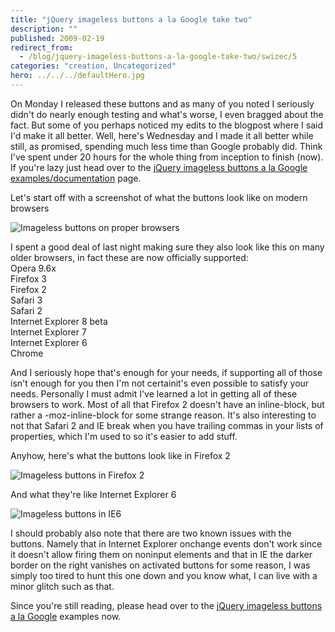 ```yaml
---
title: "jQuery imageless buttons a la Google take two"
description: ""
published: 2009-02-19
redirect_from:
  - /blog/jquery-imageless-buttons-a-la-google-take-two/swizec/5
categories: "creation, Uncategorized"
hero: ../../../defaultHero.jpg
---
```


On Monday I released these buttons and as many of you noted I seriously didn't do nearly enough testing and what's worse, I even bragged about the fact. But some of you perhaps noticed my edits to the blogpost where I said I'd make it all better. Well, here's Wednesday and I made it all better while still, as promised, spending much less time than Google probably did. Think I've spent under 20 hours for the whole thing from inception to finish (now). If you're lazy just head over to the [jQuery imageless buttons a la Google examples/documentation](https://swizec.com/code/styledButton) page.

Let's start off with a screenshot of what the buttons look like on modern browsers

![Imageless buttons on proper browsers](https://swizec.com/code/styledButton/normal_example.png)

I spent a good deal of last night making sure they also look like this on many older browsers, in fact these are now officially supported:  
Opera 9.6x  
Firefox 3  
Firefox 2  
Safari 3  
Safari 2  
Internet Explorer 8 beta  
Internet Explorer 7  
Internet Explorer 6  
Chrome

And I seriously hope that's enough for your needs, if supporting all of those isn't enough for you then I'm not certainit's even possible to satisfy your needs. Personally I must admit I've learned a lot in getting all of these browsers to work. Most of all that Firefox 2 doesn't have an inline-block, but rather a -moz-inline-block for some strange reason. It's also interesting to not that Safari 2 and IE break when you have trailing commas in your lists of properties, which I'm used to so it's easier to add stuff.

Anyhow, here's what the buttons look like in Firefox 2

![Imageless buttons in Firefox 2](https://swizec.com/code/styledButton/FF2_example.png)

And what they're like Internet Explorer 6

![Imageless buttons in IE6](https://swizec.com/code/styledButton/ie6_example.png)

I should probably also note that there are two known issues with the buttons. Namely that in Internet Explorer onchange events don't work since it doesn't allow firing them on noninput elements and that in IE the darker border on the right vanishes on activated buttons for some reason, I was simply too tired to hunt this one down and you know what, I can live with a minor glitch such as that.

Since you're still reading, please head over to the [jQuery imageless buttons a la Google](https://swizec.com/code/styledButton) examples now.
